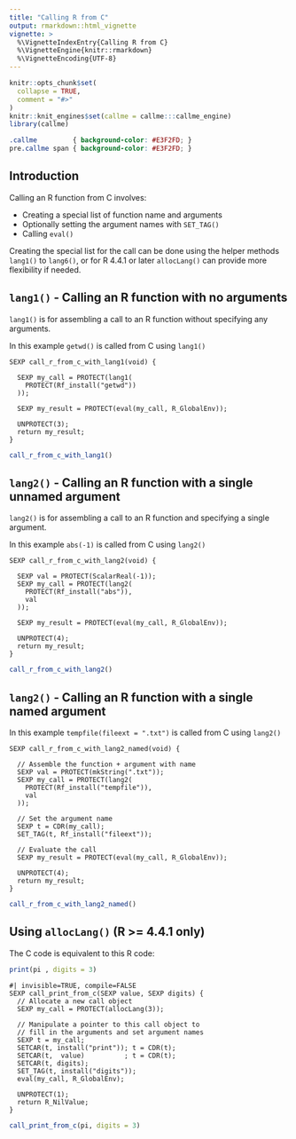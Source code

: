 ```yaml
---
title: "Calling R from C"
output: rmarkdown::html_vignette
vignette: >
  %\VignetteIndexEntry{Calling R from C}
  %\VignetteEngine{knitr::rmarkdown}
  %\VignetteEncoding{UTF-8}
---
```



```r
knitr::opts_chunk$set(
  collapse = TRUE,
  comment = "#>"
)
knitr::knit_engines$set(callme = callme:::callme_engine)
library(callme)
```

```css
.callme         { background-color: #E3F2FD; }
pre.callme span { background-color: #E3F2FD; }
```

## Introduction

Calling an R function from C involves:

* Creating a special list of function name and arguments
* Optionally setting the argument names with `SET_TAG()`
* Calling `eval()`

Creating the special list for the call can be done using the 
helper methods `lang1()` to `lang6()`, or for R 4.4.1 or later
`allocLang()` can provide more flexibility if needed.

## `lang1()` - Calling an R function with no arguments

`lang1()` is for assembling a call to an R function without specifying 
any arguments.

In this example `getwd()` is called from C using `lang1()`

```callme
SEXP call_r_from_c_with_lang1(void) {

  SEXP my_call = PROTECT(lang1(
    PROTECT(Rf_install("getwd"))
  ));

  SEXP my_result = PROTECT(eval(my_call, R_GlobalEnv)); 

  UNPROTECT(3);
  return my_result;
}
```

```r
call_r_from_c_with_lang1()
```



## `lang2()` - Calling an R function with a single unnamed argument

`lang2()` is for assembling a call to an R function and specifying a
single argument.

In this example `abs(-1)` is called from C using `lang2()`

```callme
SEXP call_r_from_c_with_lang2(void) {

  SEXP val = PROTECT(ScalarReal(-1));
  SEXP my_call = PROTECT(lang2(
    PROTECT(Rf_install("abs")),
    val
  ));

  SEXP my_result = PROTECT(eval(my_call, R_GlobalEnv)); 

  UNPROTECT(4);
  return my_result;
}
```

```r
call_r_from_c_with_lang2()
```


## `lang2()` - Calling an R function with a single named argument

In this example `tempfile(fileext = ".txt")` is called from C using `lang2()`

```callme
SEXP call_r_from_c_with_lang2_named(void) {
 
  // Assemble the function + argument with name
  SEXP val = PROTECT(mkString(".txt"));
  SEXP my_call = PROTECT(lang2(
    PROTECT(Rf_install("tempfile")),
    val
  ));

  // Set the argument name
  SEXP t = CDR(my_call);
  SET_TAG(t, Rf_install("fileext"));
  
  // Evaluate the call
  SEXP my_result = PROTECT(eval(my_call, R_GlobalEnv)); 

  UNPROTECT(4);
  return my_result;
}
```

```r
call_r_from_c_with_lang2_named()
```


## Using `allocLang()`  (R >= 4.4.1 only)

The C code is equivalent to this R code:

```r
print(pi , digits = 3)
```


```callme
#| invisible=TRUE, compile=FALSE
SEXP call_print_from_c(SEXP value, SEXP digits) {
  // Allocate a new call object
  SEXP my_call = PROTECT(allocLang(3));

  // Manipulate a pointer to this call object to 
  // fill in the arguments and set argument names 
  SEXP t = my_call;
  SETCAR(t, install("print")); t = CDR(t);
  SETCAR(t,  value)          ; t = CDR(t);
  SETCAR(t, digits);
  SET_TAG(t, install("digits"));
  eval(my_call, R_GlobalEnv);

  UNPROTECT(1);
  return R_NilValue;
}
```


```r
call_print_from_c(pi, digits = 3)
```










